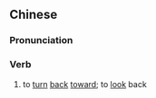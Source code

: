 ==Chinese==
{{zh-forms}}

===Pronunciation===
{{zh-pron
|m=huíwàng
|c=wui4 mong6
|cat=v
}}

===Verb===
{{zh-verb}}

# {{lb|zh|literary}} to [[turn]] [[back]] [[toward]]; to [[look]] back